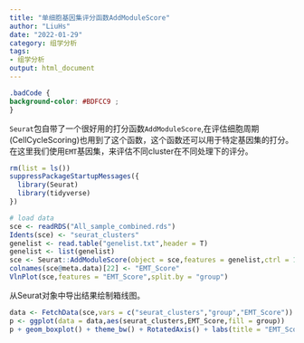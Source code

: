 ```yaml
---
title: "单细胞基因集评分函数AddModuleScore"
author: "LiuHs"
date: "2022-01-29"
category: 组学分析
tags: 
- 组学分析
output: html_document
---
```


```css
.badCode {
background-color: #BDFCC9 ;
}
```

`Seurat`包自带了一个很好用的打分函数`AddModuleScore`,在评估细胞周期(CellCycleScoring)也用到了这个函数，这个函数还可以用于特定基因集的打分。在这里我们使用`EMT`基因集，来评估不同cluster在不同处理下的评分。

```R
rm(list = ls())
suppressPackageStartupMessages({
  library(Seurat)
  library(tidyverse)
})

# load data
sce <- readRDS("All_sample_combined.rds")
Idents(sce) <- "seurat_clusters"
genelist <- read.table("genelist.txt",header = T)
genelist <- list(genelist)
sce <- Seurat::AddModuleScore(object = sce,features = genelist,ctrl = 100,name = "EMT")
colnames(sce@meta.data)[22] <- "EMT_Score"
VlnPlot(sce,features = "EMT_Score",split.by = "group")
```


从Seurat对象中导出结果绘制箱线图。

```R
data <- FetchData(sce,vars = c("seurat_clusters","group","EMT_Score"))
p <- ggplot(data = data,aes(seurat_clusters,EMT_Score,fill = group))
p + geom_boxplot() + theme_bw() + RotatedAxis() + labs(title = "EMT_Score",y = "Score") + theme(plot.title = element_text(hjust = 0.5),axis.text = element_text(size = 10,face = "bold"),axis.title.x = element_text(size = 12),axis.title.y = element_text(size = 12)) 

```
